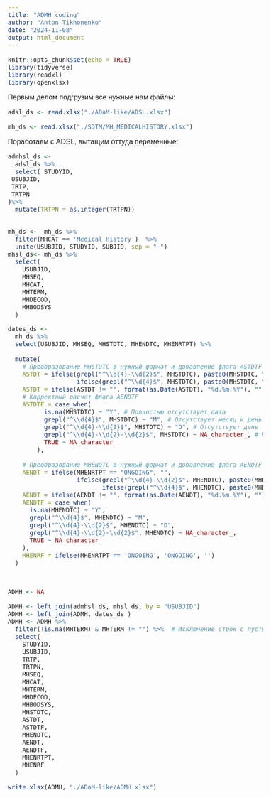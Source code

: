 ```yaml
---
title: "ADMH coding"
author: "Anton Tikhonenko"
date: "2024-11-08"
output: html_document
---
```


<style type="text/css">
body{
  font-family: Helvetica;
  font-size: 12pt;
}
/* Headers */
h1, h2{
  font-size: 16pt;
}
</style>

```r
knitr::opts_chunk$set(echo = TRUE)
library(tidyverse)
library(readxl)
library(openxlsx)
```

Первым делом подгрузим все нужные нам файлы:


```r


adsl_ds <- read.xlsx("./ADaM-like/ADSL.xlsx")

mh_ds <- read.xlsx("./SDTM/MH_MEDICALHISTORY.xlsx")

```

Поработаем с ADSL, вытащим оттуда переменные:


```r
admhsl_ds <- 
  adsl_ds %>% 
  select( STUDYID,
 USUBJID,
 TRTP,
 TRTPN
)%>%
  mutate(TRTPN = as.integer(TRTPN))
 
```


```r
mh_ds <-  mh_ds %>% 
  filter(MHCAT == 'Medical History')  %>%
  unite(USUBJID, STUDYID, SUBJID, sep = "-") 
mhsl_ds<- mh_ds %>%
  select(
    USUBJID,
    MHSEQ,
    MHCAT,
    MHTERM,
    MHDECOD,
    MHBODSYS
  ) 

```



```r
dates_ds <- 
  mh_ds %>% 
  select(USUBJID, MHSEQ, MHSTDTC, MHENDTC, MHENRTPT) %>%
  
  mutate(
    # Преобразование MHSTDTC в нужный формат и добавление флага ASTDTF
    ASTDT = ifelse(grepl("^\\d{4}-\\d{2}$", MHSTDTC), paste0(MHSTDTC, "-01"),
                   ifelse(grepl("^\\d{4}$", MHSTDTC), paste0(MHSTDTC, "-01-01"), MHSTDTC)),
    ASTDT = ifelse(ASTDT != "", format(as.Date(ASTDT), "%d.%m.%Y"), ""),
    # Корректный расчет флага AENDTF
    ASTDTF = case_when(
          is.na(MHSTDTC) ~ "Y", # Полностью отсутствует дата
          grepl("^\\d{4}$", MHSTDTC) ~ "M", # Отсутствует месяц и день
          grepl("^\\d{4}-\\d{2}$", MHSTDTC) ~ "D", # Отсутствует день
          grepl("^\\d{4}-\\d{2}-\\d{2}$", MHSTDTC) ~ NA_character_, # Полная дата
          TRUE ~ NA_character_
        ),    
    
    # Преобразование MHENDTC в нужный формат и добавление флага AENDTF
    AENDT = ifelse(MHENRTPT == "ONGOING", "",
                   ifelse(grepl("^\\d{4}-\\d{2}$", MHENDTC), paste0(MHENDTC, "-01"),
                          ifelse(grepl("^\\d{4}$", MHENDTC), paste0(MHENDTC, "-01-01"), MHENDTC))),
    AENDT = ifelse(AENDT != "", format(as.Date(AENDT), "%d.%m.%Y"), ""),
    AENDTF = case_when(
      is.na(MHENDTC) ~ "Y",
      grepl("^\\d{4}$", MHENDTC) ~ "M",
      grepl("^\\d{4}-\\d{2}$", MHENDTC) ~ "D",
      grepl("^\\d{4}-\\d{2}-\\d{2}$", MHENDTC) ~ NA_character_,
      TRUE ~ NA_character_
    ),
    MHENRF = ifelse(MHENRTPT == 'ONGOING', 'ONGOING', '')
  ) 



ADMH <- NA
```

```r
ADMH <- left_join(admhsl_ds, mhsl_ds, by = "USUBJID")
ADMH <- left_join(ADMH, dates_ds )
ADMH <- ADMH %>%
  filter(!is.na(MHTERM) & MHTERM != "") %>%  # Исключение строк с пустым MHTERM
  select(
    STUDYID,
    USUBJID,
    TRTP,
    TRTPN,
    MHSEQ,
    MHCAT,
    MHTERM,
    MHDECOD,
    MHBODSYS,
    MHSTDTC,
    ASTDT,
    ASTDTF,
    MHENDTC,
    AENDT,
    AENDTF,
    MHENRTPT,
    MHENRF
  )
```



```r
write.xlsx(ADMH, "./ADaM-like/ADMH.xlsx")
```

